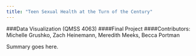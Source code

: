 ```yaml
---
title: "Teen Sexual Health at the Turn of the Century"
---
```

###Data Visualization (QMSS 4063)
####Final Project
####Contributors: Michelle Grushko, Zach Heinemann, Meredith Meeks, Becca Portman

Summary goes here.

